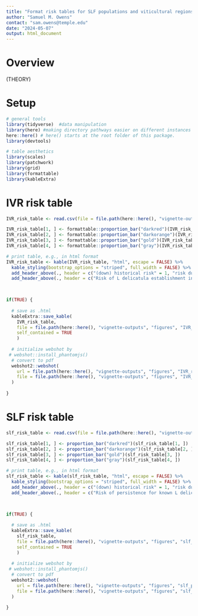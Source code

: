 ```yaml
---
title: "Format risk tables for SLF populations and viticultural regions"
author: "Samuel M. Owens"
contact: "sam.owens@temple.edu"
date: "2024-05-07"
output: html_document
---
```


# Overview


(THEORY)

# Setup

```r

# general tools
library(tidyverse)  #data manipulation
library(here) #making directory pathways easier on different instances
here::here() # here() starts at the root folder of this package.
library(devtools)

# table aesthetics
library(scales)
library(patchwork)
library(grid)
library(formattable)
library(kableExtra)

```

# IVR risk table

```r

IVR_risk_table <- read.csv(file = file.path(here::here(), "vignette-outputs", "data-tables", "IVR_risk_table_global_regional_ensemble.csv"), row.names = 1)

```

```r

IVR_risk_table[1, ] <- formattable::proportion_bar("darkred")(IVR_risk_table[1, ])
IVR_risk_table[2, ] <- formattable::proportion_bar("darkorange")(IVR_risk_table[2, ])
IVR_risk_table[3, ] <- formattable::proportion_bar("gold")(IVR_risk_table[3, ])
IVR_risk_table[4, ] <- formattable::proportion_bar("gray")(IVR_risk_table[4, ])

# print table, e.g., in html format
IVR_risk_table <- kable(IVR_risk_table, "html", escape = FALSE) %>% 
  kable_styling(bootstrap_options = "striped", full_width = FALSE) %>%
  add_header_above(., header = c("(down) historical risk" = 1, "risk due to climate change (2055)" = 4), bold = TRUE) %>%
  add_header_above(., header = c("Risk of L delicatula establishment in globally important viticultural regions" = 5), bold = TRUE)

  
```

```r

if(TRUE) {
  
  # save as .html
  kableExtra::save_kable(
    IVR_risk_table, 
    file = file.path(here::here(), "vignette-outputs", "figures", "IVR_risk_table_global_regional_ensemble.html"),
    self_contained = TRUE
    )
  
  # initialize webshot by 
 # webshot::install_phantomjs()
  # convert to pdf
  webshot2::webshot(
    url = file.path(here::here(), "vignette-outputs", "figures", "IVR_risk_table_global_regional_ensemble.html"),
    file = file.path(here::here(), "vignette-outputs", "figures", "IVR_risk_table_global_regional_ensemble.png")
  )
    
}

```

# SLF risk table

```r

slf_risk_table <- read.csv(file = file.path(here::here(), "vignette-outputs", "data-tables", "slf_populations_risk_table_global_regional_ensemble.csv"), row.names = 1)

```

```r

slf_risk_table[1, ] <- proportion_bar("darkred")(slf_risk_table[1, ])
slf_risk_table[2, ] <- proportion_bar("darkorange")(slf_risk_table[2, ])
slf_risk_table[3, ] <- proportion_bar("gold")(slf_risk_table[3, ])
slf_risk_table[4, ] <- proportion_bar("gray")(slf_risk_table[4, ])

# print table, e.g., in html format
slf_risk_table <- kable(slf_risk_table, "html", escape = FALSE) %>% 
  kable_styling(bootstrap_options = "striped", full_width = FALSE) %>%
  add_header_above(., header = c("(down) historical risk" = 1, "risk due to climate change (2055)" = 4), bold = TRUE) %>%
  add_header_above(., header = c("Risk of persistence for known L delicatula populations" = 5), bold = TRUE)

  
```

```r

if(TRUE) {
  
  # save as .html
  kableExtra::save_kable(
    slf_risk_table, 
    file = file.path(here::here(), "vignette-outputs", "figures", "slf_populations_risk_table_global_regional_ensemble.html"),
    self_contained = TRUE
    )
  
  # initialize webshot by 
 # webshot::install_phantomjs()
  # convert to pdf
  webshot2::webshot(
    url = file.path(here::here(), "vignette-outputs", "figures", "slf_populations_risk_table_global_regional_ensemble.html"),
    file = file.path(here::here(), "vignette-outputs", "figures", "slf_populations_risk_table_global_regional_ensemble.png")
  )
    
}

```

